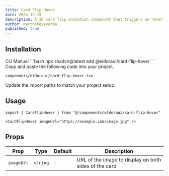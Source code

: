 ```yaml
---
title: Card Flip Hover
date: 2024-12-19
description: A 3D card flip animation component that triggers on hover
author: Karthikeyavarma
published: true
---
```


<ComponentPreview name="card-flip-hover-demo" />

## Installation

<Tabs defaultValue="cli">
<TabsList>
  <TabsTrigger value="cli">CLI</TabsTrigger>
  <TabsTrigger value="manual">Manual</TabsTrigger>
</TabsList>
<TabsContent value="cli">
```bash
npx shadcn@latest add @eldoraui/card-flip-hover
```
</TabsContent>
<TabsContent value="manual">
<Steps>
<Step>Copy and paste the following code into your project.</Step>

`components/eldoraui/card-flip-hover.tsx`

<ComponentSource name="card-flip-hover" />
<Step>Update the import paths to match your project setup.</Step>
</Steps>
</TabsContent>
</Tabs>

## Usage

```tsx showLineNumbers
import { CardFlipHover } from "@/components/eldoraui/card-flip-hover"
```

```tsx showLineNumbers
<CardFlipHover imageUrl="https://example.com/image.jpg" />
```

## Props

| Prop       | Type     | Default | Description                                           |
| ---------- | -------- | ------- | ----------------------------------------------------- |
| `imageUrl` | `string` | `-`     | URL of the image to display on both sides of the card |
